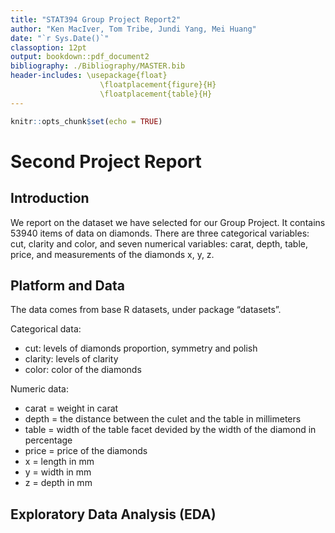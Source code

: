 ```yaml
---
title: "STAT394 Group Project Report2"
author: "Ken MacIver, Tom Tribe, Jundi Yang, Mei Huang"
date: "`r Sys.Date()`"
classoption: 12pt
output: bookdown::pdf_document2
bibliography: ./Bibliography/MASTER.bib
header-includes: \usepackage{float}
                    \floatplacement{figure}{H}
                    \floatplacement{table}{H}
---
```


```r
knitr::opts_chunk$set(echo = TRUE)
```

# Second Project Report

## Introduction

We report on the dataset we have selected for our Group Project. It contains 53940 items of data on diamonds. There are three categorical variables: cut, clarity and color, and seven numerical variables: carat, depth, table, price, and measurements of the diamonds x, y, z. 

## Platform and Data

The data comes from base R datasets, under package "datasets".

Categorical data:

* cut: levels of diamonds proportion, symmetry and polish
* clarity: levels of clarity
* color: color of the diamonds

Numeric data:

*  carat = weight in carat
*  depth = the distance between the culet and the table in millimeters
*  table = width of the table facet devided by the width of the diamond in percentage
*  price = price of the diamonds
*  x = length in mm
*  y = width in mm
*  z = depth in mm

## Exploratory Data Analysis (EDA)

